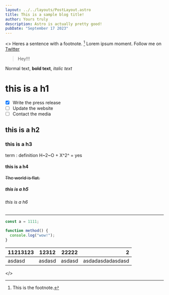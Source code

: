 ```yaml
---
layout: ../../layouts/PostLayout.astro
title: This is a sample blog title!
author: Yours truly
description: Astro is actually pretty good!
pubDate: "September 17 2023"
---
```


<>
Heres a sentence with a footnote. [^1]
  Lorem ipsum moment. Follow me on [Twitter](https://twitter.com/__sadn1ck__)

> Hey!!!

Normal text, **bold text**, _italic text_

# this is a h1

- [x] Write the press release
- [ ] Update the website
- [ ] Contact the media

## this is a h2

### this is a h3

term
: definition H~2~O + X^2^ = yes

#### this is a h4

~~The world is flat.~~

##### this is a h5

###### this is a h6

---

```ts
const a = 1111;

function method() {
  console.log("wow!");
}
```

| 11213123 | 12312  | 22222  |                2 |
| -------- | ------ | ------ | ---------------: |
| asdasd   | asdasd | asdasd | asdadasdadasdasd |

</>

[^1]: This is the footnote.
